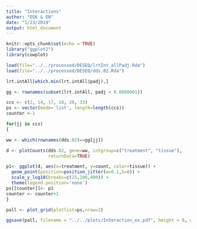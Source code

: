 ```yaml
---
title: "Interactions"
author: "EGK & EN"
date: "1/23/2019"
output: html_document
---
```


```r
knitr::opts_chunk$set(echo = TRUE)
library("ggplot2")
library(cowplot)
```

```r
load(file="../../processed/DESEQ/lrtInt_allPadj.Rda")
load(file="../../processed/DESEQ/dds.02.Rda")

lrt.intAll[which.min(lrt.intAll$padj),]

gg <- rownames(subset(lrt.intAll, padj < 0.0000001))

ccs <- c(2, 14, 17, 18, 28, 33)
ps <- vector(mode='list', length=length(ccs))
counter <-1

for(jj in ccs)
{

ww <- which(rownames(dds.02)==gg[jj])

d <- plotCounts(dds.02, gene=ww, intgroup=c("treatment", "tissue"), 
                returnData=TRUE)

p1<- ggplot(d, aes(x=treatment, y=count, color=tissue)) + 
  geom_point(position=position_jitter(w=0.1,h=0)) + 
  scale_y_log10(breaks=c(25,100,400)) +
  theme(legend.position='none')
ps[[counter]]<- p1
counter <- counter+1
}

pall <- plot_grid(plotlist=ps,nrow=2)

ggsave(pall, filename = "../../plots/Interaction_ex.pdf", height = 8, width=10)
```

